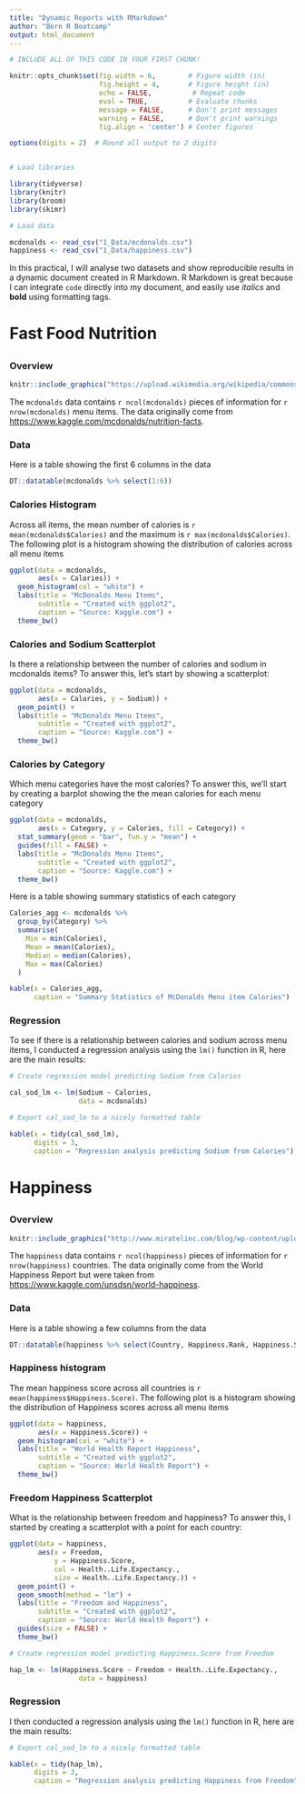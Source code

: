 ```yaml
---
title: "Dynamic Reports with RMarkdown"
author: "Bern R Bootcamp"
output: html_document
---
```


```r
# INCLUDE ALL OF THIS CODE IN YOUR FIRST CHUNK!

knitr::opts_chunk$set(fig.width = 6,        # Figure width (in)
                      fig.height = 4,       # Figure height (in)
                      echo = FALSE,          # Repeat code
                      eval = TRUE,          # Evaluate chunks
                      message = FALSE,      # Don't print messages
                      warning = FALSE,      # Don't print warnings
                      fig.align = 'center') # Center figures

options(digits = 2)  # Round all output to 2 digits


# Load libraries

library(tidyverse)
library(knitr)
library(broom)
library(skimr)

# Load data 

mcdonalds <- read_csv("1_Data/mcdonalds.csv")
happiness <- read_csv("1_Data/happiness.csv")
```

In this practical, I will analyse two datasets and show reproducible results in a dynamic document created in R Markdown. R Markdown is great because I can integrate `code` directly into my document, and easily use *italics* and **bold** using formatting tags.

# Fast Food Nutrition 

## {.tabset}

### Overview

```r
knitr::include_graphics("https://upload.wikimedia.org/wikipedia/commons/thumb/4/4d/Cheeseburger.jpg/2560px-Cheeseburger.jpg")
```

The `mcdonalds` data contains `r ncol(mcdonalds)` pieces of information for `r nrow(mcdonalds)` menu items. The data originally come from [https://www.kaggle.com/mcdonalds/nutrition-facts](https://www.kaggle.com/mcdonalds/nutrition-facts).


### Data

Here is a table showing the first 6 columns in the data

```r
DT::datatable(mcdonalds %>% select(1:6))
```

### Calories Histogram

Across all items, the mean number of calories is `r mean(mcdonalds$Calories)` and the maximum is `r max(mcdonalds$Calories)`. The following plot is a histogram showing the distribution of calories across all menu items

```r
ggplot(data = mcdonalds,
       aes(x = Calories)) +
  geom_histogram(col = "white") +
  labs(title = "McDonalds Menu Items",
       subtitle = "Created with ggplot2",
       caption = "Source: Kaggle.com") +
  theme_bw()
```

### Calories and Sodium Scatterplot

Is there a relationship between the number of calories and sodium in mcdonalds items? To answer this, let's start by showing a scatterplot:

```r
ggplot(data = mcdonalds,
       aes(x = Calories, y = Sodium)) +
  geom_point() +
  labs(title = "McDonalds Menu Items",
       subtitle = "Created with ggplot2",
       caption = "Source: Kaggle.com") +
  theme_bw()
```

### Calories by Category

Which menu categories have the most calories? To answer this, we'll start by creating a barplot showing the the mean calories for each menu category

```r
ggplot(data = mcdonalds,
       aes(x = Category, y = Calories, fill = Category)) +
  stat_summary(geom = "bar", fun.y = "mean") +
  guides(fill = FALSE) +
  labs(title = "McDonalds Menu Items",
       subtitle = "Created with ggplot2",
       caption = "Source: Kaggle.com") +
  theme_bw()
```

Here is a table showing summary statistics of each category

```r
Calories_agg <- mcdonalds %>%
  group_by(Category) %>%
  summarise(
    Min = min(Calories),
    Mean = mean(Calories),
    Median = median(Calories),
    Max = max(Calories)
  )

kable(x = Calories_agg, 
      caption = "Summary Statistics of McDonalds Menu item Calories")
```


### Regression

To see if there is a relationship between calories and sodium across menu items, I conducted a regression analysis using the `lm()` function in R, here are the main results:

```r
# Create regression model predicting Sodium from Calories

cal_sod_lm <- lm(Sodium ~ Calories,
                 data = mcdonalds)

# Export cal_sod_lm to a nicely formatted table

kable(x = tidy(cal_sod_lm), 
      digits = 3, 
      caption = "Regression analysis predicting Sodium from Calories")
```


# Happiness

## {.tabset}


### Overview

```r
knitr::include_graphics("http://www.miratelinc.com/blog/wp-content/uploads/2015/05/10-happiest-countries-2015.jpg")
```

The `happiness` data contains `r ncol(happiness)` pieces of information for `r nrow(happiness)` countries. The data originally come from the World Happiness Report but were taken from [https://www.kaggle.com/unsdsn/world-happiness](https://www.kaggle.com/unsdsn/world-happiness). 


### Data

Here is a table showing a few columns from the data

```r
DT::datatable(happiness %>% select(Country, Happiness.Rank, Happiness.Score, Generosity))
```

### Happiness histogram

The mean happiness score across all countries is `r mean(happiness$Happiness.Score)`. The following plot is a histogram showing the distribution of Happiness scores across all menu items

```r
ggplot(data = happiness,
       aes(x = Happiness.Score)) +
  geom_histogram(col = "white") +
  labs(title = "World Health Report Happiness",
       subtitle = "Created with ggplot2",
       caption = "Source: World Health Report") +
  theme_bw()
```

### Freedom Happiness Scatterplot

What is the relationship between freedom and happiness? To answer this, I started by creating a scatterplot with a point for each country:

```r
ggplot(data = happiness,
       aes(x = Freedom, 
           y = Happiness.Score, 
           col = Health..Life.Expectancy.,
           size = Health..Life.Expectancy.)) +
  geom_point() +
  geom_smooth(method = "lm") +
  labs(title = "Freedom and Happiness",
       subtitle = "Created with ggplot2",
       caption = "Source: World Health Report") +
  guides(size = FALSE) +
  theme_bw()
```

```r
# Create regression model predicting Happiness.Score from Freedom

hap_lm <- lm(Happiness.Score ~ Freedom + Health..Life.Expectancy.,
                 data = happiness)
```


### Regression

I then conducted a regression analysis using the `lm()` function in R, here are the main results:

```r
# Export cal_sod_lm to a nicely formatted table

kable(x = tidy(hap_lm), 
      digits = 3, 
      caption = "Regression analysis predicting Happiness from Freedom")
```




